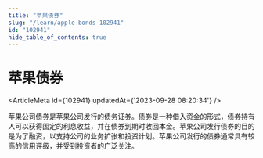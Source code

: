 ```yaml
---
title: "苹果债券"
slug: "/learn/apple-bonds-102941"
id: "102941"
hide_table_of_contents: true
---
```



# 苹果债券

<ArticleMeta id={102941} updatedAt={'2023-09-28 08:20:34'} />
<div className='border-solid border-b border-t-0 my-4 border-[var(--ifm-color-gray-300)]' />

苹果公司债券是苹果公司发行的债务证券。债券是一种借入资金的形式，债券持有人可以获得固定的利息收益，并在债券到期时收回本金。苹果公司发行债券的目的是为了融资，以支持公司的业务扩张和投资计划。苹果公司发行的债券通常具有较高的信用评级，并受到投资者的广泛关注。
